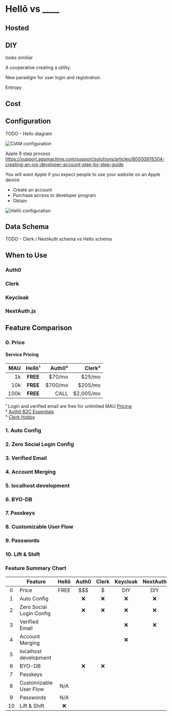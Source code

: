 

# Hellō vs ____

## Hosted 

## DIY



looks similiar

A cooperative creating a utility. 

New paradigm for user login and registration. 

Entropy

## Cost

## Configuration


TODO - Hello diagram

![CIAM configuration](/ciam.svg)

Apple 8 step process 
https://support.appmachine.com/support/solutions/articles/80000978304-creating-an-ios-developer-account-step-by-step-guide

You will want Apple if you expect people to use your website on an Apple device


- Create an account
- Purchase access to developer program
- Obtain 


![Hellō configuration](/hello.svg)

## Data Schema

TODO - Clerk / NextAuth schema vs Hello schema  

## When to Use 
### Auth0

### Clerk

### Keycloak

### NextAuth.js

## Feature Comparison

### 0.  Price

#### Service Pricing

| MAU    |   Hellō¹  |    Auth0² |   Clerk³  |
| ------:| :--------:|----------:|----------:|
| 1k     | **FREE**  |   $70/mo  |    $25/mo |
| 10k    | **FREE**  |  $700/mo  |   $205/mo |
| 100k   | **FREE**  |     CALL  | $2,005/mo |

¹ Login and verified email are free for unlimited MAU [Pricing](/pricing/)<br/>
² [Auth0 B2C Essentials](https://auth0.com/pricing)<br/>
³ [Clerk Hobby](https://clerk.com/pricing)<br/>


### 1.  Auto Config


### 2.  Zero Social Login Config


### 3.  Verified Email


### 4.  Account Merging


### 5.  localhost development


### 6.  BYO-DB


### 7.  Passkeys


### 8.  Customizable User Flow


### 9.  Passwords


### 10. Lift & Shift


### Feature Summary Chart

|    | Feature                        | Hellō | Auth0 | Clerk | Keycloak  | NextAuth | 
|:--:|--------------------------------|:-----:|:-----:|:-----:|:---------:|:--------:|
| 0  | Price | <Color color="#4CAF50">FREE</Color>|<Color color="red">$$$</Color>|<Color color="red">$</Color>|<Color color="yellow">DIY</Color>|<Color color="yellow">DIY</Color>|
| 1  | Auto Config                    | <C/>  |  ❌   |   ❌  |    ❌     |    ❌     |
| 2  | Zero Social<br/>Login Config   | <C/>  |  ❌   |   ❌  |    ❌     |    ❌     |
| 3  | Verified Email                 | <C/>  | <C/>  |  <C/> |    ❌     |    ❌     |
| 4  | Account Merging                | <C/>  | <W/>  |  <C/> |    ❌     |   <W/>    |
| 5  | localhost<br/>development      | <C/>  | <C/>  |  <C/> |   <W/>    |   <W/>    |
| 6  | BYO-DB                         | <C/>  |  ❌   |   ❌  |   <W/>    |   <W/>    |
| 7  | Passkeys                       | <C/>  | <C/>  |  <C/> |   <C/>    |   <W/>    | 
| 8  | Customizable<br/>User Flow     |  N/A  | <C/>  |  <C/> |   <C/>    |   <C/>    | 
| 9  | Passwords                      |  N/A  | <C/>  |  <C/> |   <C/>    |   <W/>    | 
| 10 | Lift & Shift                   |  ❌   | <C/>  |  <C/> |   <C/>    |   <C/>    | 




